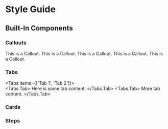 
# Style Guide

## Built-In Components

### Callouts

<Callout>
  This is a Callout.
</Callout>

<Callout type="info">
  This is a Callout.
</Callout>

<Callout type="note">
  This is a Callout.
</Callout>

<Callout type="warning">
  This is a Callout.
</Callout>

<Callout type="error">
  This is a Callout.
</Callout>

### Tabs

<Tabs items={['Tab 1', 'Tab 2']}>  
  <Tabs.Tab>
    Here is some tab content.
  </Tabs.Tab>
  <Tabs.Tab>
    More tab content.
  </Tabs.Tab>
</Tabs>

### Cards

### Steps


## 